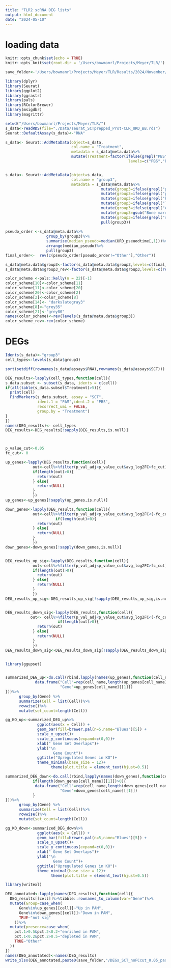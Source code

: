 ```yaml
---
title: "TLR2 scRNA DEG lists"
output: html_document
date: "2024-05-10"
---
```


# loading data
```r
knitr::opts_chunk$set(echo = TRUE)
knitr::opts_knit$set(root.dir = '/Users/bowmanrl/Projects/Meyer/TLR/')
```

```r
save_folder<-'/Users/bowmanrl/Projects/Meyer/TLR/Results/2024/November/11_26_2024'
```

```r
library(dplyr)
library(Seurat)
library(ggplot2)
library(ggrastr)
library(pals)
library(RColorBrewer)
library(msigdbr)
library(magrittr)

setwd("/Users/bowmanrl/Projects/Meyer/TLR/")
s_data<-readRDS(file="./Data/seurat_SCTprepped_Prot-CLR_URD_BB.rds")
Seurat::DefaultAssay(s_data)<-"RNA"

s_data<- Seurat::AddMetaData(object=s_data,
                             col.name = "Treatment",
                             metadata = s_data@meta.data%>%  
                             mutate(Treatment=factor(ifelse(grepl("PBS",orig.ident),"PBS","PAM"),
                                                      levels=c("PBS","PAM"))) )


s_data<- Seurat::AddMetaData(object=s_data,
                             col.name = "group3",
                             metadata = s_data@meta.data%>%                                          mutate(group3=ifelse(icgs2_celltype_mp_subclust=="NA",icgs2_celltype,icgs2_celltype_mp_subclust))%>%
                                          mutate(group3=ifelse(grepl("proNeu-1",group3),"ProNeu1",group3))%>%
                                          mutate(group3=ifelse(grepl("pr[eo]Neu-2",group3),"ProNeu2",group3))%>%
                                          mutate(group3=ifelse(grepl("kidney",group3),"Myeloid_progenitor_A",group3))%>%
                                          mutate(group3=ifelse(grepl("Thymus",group3),"Myeloid_progenitor_B",group3))%>%
                                          mutate(group3=ifelse(grepl("Adipose",group3),"Myeloid_progenitor_C",group3))%>%
                                          mutate(group3=gsub("Bone marrow","BM",group3))%>%
                                          mutate(group3=ifelse(grepl("removed",group3),"Other",group3))%>%
                                          pull(group3))
                       
pseudo_order <-s_data@meta.data%>%
                  group_by(group3)%>%
                  summarize(median_pseudo=median(URD_pseuodtime[,1]))%>%
                  arrange(median_pseudo)%>%
                  pull(group3)
final_order<-  rev(c(pseudo_order[pseudo_order!="Other"],"Other"))

s_data@meta.data$group3<-factor(s_data@meta.data$group3,levels=c(final_order))
s_data@meta.data$group3_rev<-factor(s_data@meta.data$group3,levels=c(rev(final_order)))
```

```r
color_scheme <-pals::kelly(n = 22)[-1]
color_scheme[10]<-color_scheme[11]
color_scheme[11]<-color_scheme[20]
color_scheme[20]<-color_scheme[2]
color_scheme[2]<-color_scheme[8]
color_scheme[14]<- "darkslategray3"
color_scheme[8]<-"grey35"
color_scheme[21]<-"grey80"
names(color_scheme)<-rev(levels(s_data@meta.data$group3))
color_scheme_rev<-rev(color_scheme)
```


# DEGs
```r
Idents(s_data)<-"group3"
cell_types<-levels(s_data$group3)

sort(setdiff(rownames(s_data@assays$RNA),rownames(s_data@assays$SCT)))

DEG_results<-lapply(cell_types,function(cell){
s_data.subset <- subset(s_data, idents = c(cell))
if(all(table(s_data.subset$Treatment)>5)){
  print(cell)
  FindMarkers(s_data.subset, assay = "SCT",
              ident.1 = "PAM",ident.2 = "PBS",
              recorrect_umi = FALSE,
              group.by = "Treatment")
}
})
names(DEG_results)<- cell_types
DEG_results<-DEG_results[!sapply(DEG_results,is.null)]



p_value_cut<-0.05
fc_cut<- 0

up_genes<-lapply(DEG_results,function(cell){
            out<-cell%>%filter(p_val_adj<p_value_cut&avg_log2FC>fc_cut)%>%rownames
            if(length(out)>0){
              return(out)
            } else{
              return(NULL)
            }
            })
up_genes<-up_genes[!sapply(up_genes,is.null)]

down_genes<-lapply(DEG_results,function(cell){
            out<-cell%>%filter(p_val_adj<p_value_cut&avg_log2FC<(-fc_cut))%>%rownames
                      if(length(out)>0){
              return(out)
            } else{
              return(NULL)
            }
            })
down_genes<-down_genes[!sapply(down_genes,is.null)]


DEG_results_up_sig<-lapply(DEG_results,function(cell){
            out<-cell%>%filter(p_val_adj<p_value_cut&avg_log2FC>fc_cut)
            if(length(out)>0){
              return(out)
            } else{
              return(NULL)
            }
            })
DEG_results_up_sig<-DEG_results_up_sig[!sapply(DEG_results_up_sig,is.null)]


DEG_results_down_sig<-lapply(DEG_results,function(cell){
           out<- cell%>%filter(p_val_adj<p_value_cut&avg_log2FC<(-fc_cut))
                       if(length(out)>0){
              return(out)
            } else{
              return(NULL)
            }
            })
DEG_results_down_sig<-DEG_results_down_sig[!sapply(DEG_results_down_sig,is.null)]



```

```r
library(ggupset)


summarized_DEG_up<-do.call(rbind,lapply(names(up_genes),function(cell_name){
             data.frame("Cell"=rep(cell_name,length(up_genes[cell_name])),
                        "Gene"=up_genes[cell_name][[1]])
}))%>%
      group_by(Gene) %>%
      summarize(Cell = list(Cell))%>%
      rowwise()%>%
      mutate(set_count=length(Cell))

gg_KO_up<-summarized_DEG_up%>% 
              ggplot(aes(x = Cell)) +
              geom_bar(fill=brewer.pal(n=5,name="Blues")[5]) +
              scale_x_upset()+
              scale_y_continuous(expand=c(0,0))+
              xlab(" Gene Set Overlaps")+
              ylab("\n 
                     Gene Count")+
              ggtitle("Upregulated Genes in KO")+
              theme_minimal(base_size = 12)+
                    theme(plot.title = element_text(hjust=0.5))

```

```r
summarized_DEG_down<-do.call(rbind,lapply(names(down_genes),function(cell_name){
            if(length(down_genes[cell_name][[1]])>0){
             data.frame("Cell"=rep(cell_name,length(down_genes[cell_name])),
                        "Gene"=down_genes[cell_name][[1]])
            }
}))%>%
      group_by(Gene) %>%
      summarize(Cell = list(Cell))%>%
      rowwise()%>%
      mutate(set_count=length(Cell))

gg_KO_down<-summarized_DEG_down%>% 
              ggplot(aes(x = Cell)) +
              geom_bar(fill=brewer.pal(n=5,name="Blues")[5]) +
              scale_x_upset()+
              scale_y_continuous(expand=c(0,0))+
              xlab(" Gene Set Overlaps")+
              ylab("\n 
                     Gene Count")+
              ggtitle("Upregulated Genes in KO")+
              theme_minimal(base_size = 12)+
                    theme(plot.title = element_text(hjust=0.5))

```

```r
library(writexl)

DEG_annotated<-lapply(names(DEG_results),function(cell){
  DEG_results[[cell]]%>%tibble::rownames_to_column(var="Gene")%>%
  mutate(Group=case_when(
      Gene%in%up_genes[[cell]]~"Up in PAM",
      Gene%in%down_genes[[cell]]~"Down in PAM",
      TRUE~"not sig"
    ))%>%
  mutate(presence=case_when(
    pct.1>0.5&pct.2<0.2~"enriched in PAM",
    pct.1<0.2&pct.2>0.5~"depleted in PAM",
    TRUE~"Other"
  ))
})
names(DEG_annotated)<-names(DEG_results)
write_xlsx(DEG_annotated,paste0(save_folder,"/DEGs_SCT_noFCcut_0.05_padj.xlsx"))

```
